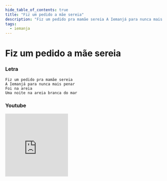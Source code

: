 ```yaml
---
hide_table_of_contents: true
title: "Fiz um pedido a mãe sereia"
description: "Fiz um pedido pra mamãe sereia A Iemanjá para nunca mais penar Foi na areia Uma noite na areia branca do mar"
tags:
  - iemanja
---
```


# Fiz um pedido a mãe sereia

### Letra

```text
Fiz um pedido pra mamãe sereia
A Iemanjá para nunca mais penar
Foi na areia
Uma noite na areia branca do mar
```

### Youtube

<iframe
  width="200"
  height="200"
  src="https://www.youtube.com/embed/G7ckJ-nqVmg"
  title="YouTube video player"
  frameborder="0"
  allow="accelerometer; autoplay; clipboard-write; encrypted-media; gyroscope; picture-in-picture; web-share"
  referrerpolicy="strict-origin-when-cross-origin"
  allowfullscreen
></iframe>